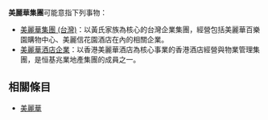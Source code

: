 '''美麗華集團'''可能意指下列事物：
* [[美麗華集團_(台灣)|美麗華集團 (台灣)]]：以黃氏家族為核心的台灣企業集團，經營包括美麗華百樂園購物中心、美麗信花園酒店在內的相關企業。
* [[美麗華酒店企業|美麗華酒店企業]]：以香港美麗華酒店為核心事業的香港酒店經營與物業管理集團，是恒基兆業地產集團的成員之一。

==相關條目==
* [[美麗華|美麗華]]

{{disambig|Cat=組織機構消歧義}}